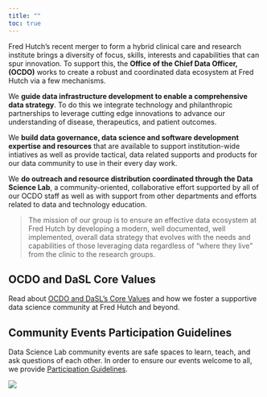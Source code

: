 ```yaml
---
title: ""
toc: true
---
```




Fred Hutch’s recent merger to form a hybrid clinical care and research institute brings a diversity of focus, skills, interests and capabilities that can spur innovation. To support this, the **Office of the Chief Data Officer, (OCDO)** works to create a robust and coordinated data ecosystem at Fred Hutch via a few mechanisms.

We **guide data infrastructure development to enable a comprehensive data strategy**. To do this we integrate technology and philanthropic partnerships to leverage cutting edge innovations to advance our understanding of disease, therapeutics, and patient outcomes.  

We **build data governance, data science and software development expertise and resources** that are available to support institution-wide intiatives as well as provide tactical, data related supports and products for our data community to use in their every day work. 

We **do outreach and resource distribution coordinated through the Data Science Lab**, a community-oriented, collaborative effort supported by all of our OCDO staff as well as with support from other departments and efforts related to data and technology education.  


>The mission of our group is to ensure an effective data ecosystem at Fred Hutch by developing a modern, well documented, well implemented, overall data strategy that evolves with the needs and capabilities of those leveraging data regardless of “where they live” from the clinic to the research groups.



## OCDO and DaSL Core Values
Read about [OCDO and DaSL's Core Values](pages/values.qmd) and how we foster a supportive data science community at Fred Hutch and beyond.

## Community Events Participation Guidelines
Data Science Lab community events are safe spaces to learn, teach, and ask questions of each other. In order to ensure our events welcome to all, we provide [Participation Guidelines](pages/participation.qmd).

![](img/dasl-eco-fade-web.png)


